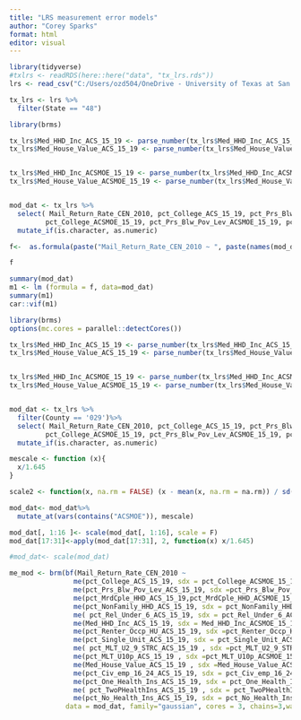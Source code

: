 ```yaml
---
title: "LRS measurement error models"
author: "Corey Sparks"
format: html
editor: visual
---
```


```r
library(tidyverse)
#txlrs <- readRDS(here::here("data", "tx_lrs.rds"))
lrs <- read_csv("C:/Users/ozd504/OneDrive - University of Texas at San Antonio/projects/census_summer/data/pdb2021trv3_us.csv/pdb2021trv3_us.csv") 

tx_lrs <- lrs %>%
  filter(State == "48")
```


```r
library(brms)

tx_lrs$Med_HHD_Inc_ACS_15_19 <- parse_number(tx_lrs$Med_HHD_Inc_ACS_15_19)
tx_lrs$Med_House_Value_ACS_15_19 <- parse_number(tx_lrs$Med_House_Value_ACS_15_19)


tx_lrs$Med_HHD_Inc_ACSMOE_15_19 <- parse_number(tx_lrs$Med_HHD_Inc_ACSMOE_15_19)
tx_lrs$Med_House_Value_ACSMOE_15_19 <- parse_number(tx_lrs$Med_House_Value_ACSMOE_15_19)


mod_dat <- tx_lrs %>%
  select( Mail_Return_Rate_CEN_2010, pct_College_ACS_15_19, pct_Prs_Blw_Pov_Lev_ACS_15_19, pct_MrdCple_HHD_ACS_15_19, pct_NonFamily_HHD_ACS_15_19,  pct_Rel_Under_6_ACS_15_19, Med_HHD_Inc_ACS_15_19, pct_Renter_Occp_HU_ACS_15_19,  pct_Single_Unit_ACS_15_19, pct_MLT_U2_9_STRC_ACS_15_19, pct_MLT_U10p_ACS_15_19, Med_House_Value_ACS_15_19, pct_Civ_emp_16_24_ACS_15_19,pct_One_Health_Ins_ACS_15_19, pct_TwoPHealthIns_ACS_15_19, pct_No_Health_Ins_ACS_15_19, 
         pct_College_ACSMOE_15_19, pct_Prs_Blw_Pov_Lev_ACSMOE_15_19, pct_MrdCple_HHD_ACSMOE_15_19, pct_NonFamily_HHD_ACSMOE_15_19,  pct_Rel_Under_6_ACSMOE_15_19, Med_HHD_Inc_ACSMOE_15_19, pct_Renter_Occp_HU_ACSMOE_15_19,  pct_Single_Unit_ACSMOE_15_19, pct_MLT_U2_9_STRC_ACSMOE_15_19, pct_MLT_U10p_ACSMOE_15_19, Med_House_Value_ACSMOE_15_19, pct_Civ_emp_16_24_ACSMOE_15_19,pct_One_Health_Ins_ACSMOE_15_19, pct_TwoPHealthIns_ACSMOE_15_19, pct_No_Health_Ins_ACSMOE_15_19) %>%
  mutate_if(is.character, as.numeric)
```

```r
f<-  as.formula(paste("Mail_Return_Rate_CEN_2010 ~ ", paste(names(mod_dat[, 2:16]), collapse= "+")))

f
```

```r
summary(mod_dat)
m1 <- lm (formula = f, data=mod_dat)
summary(m1)
car::vif(m1)
```


```r
library(brms)
options(mc.cores = parallel::detectCores())

tx_lrs$Med_HHD_Inc_ACS_15_19 <- parse_number(tx_lrs$Med_HHD_Inc_ACS_15_19)
tx_lrs$Med_House_Value_ACS_15_19 <- parse_number(tx_lrs$Med_House_Value_ACS_15_19)


tx_lrs$Med_HHD_Inc_ACSMOE_15_19 <- parse_number(tx_lrs$Med_HHD_Inc_ACSMOE_15_19)
tx_lrs$Med_House_Value_ACSMOE_15_19 <- parse_number(tx_lrs$Med_House_Value_ACSMOE_15_19)


mod_dat <- tx_lrs %>%
  filter(County == '029')%>%
  select( Mail_Return_Rate_CEN_2010, pct_College_ACS_15_19, pct_Prs_Blw_Pov_Lev_ACS_15_19, pct_MrdCple_HHD_ACS_15_19, pct_NonFamily_HHD_ACS_15_19,  pct_Rel_Under_6_ACS_15_19, Med_HHD_Inc_ACS_15_19, pct_Renter_Occp_HU_ACS_15_19,  pct_Single_Unit_ACS_15_19, pct_MLT_U2_9_STRC_ACS_15_19, pct_MLT_U10p_ACS_15_19, Med_House_Value_ACS_15_19, pct_Civ_emp_16_24_ACS_15_19,pct_One_Health_Ins_ACS_15_19, pct_TwoPHealthIns_ACS_15_19, pct_No_Health_Ins_ACS_15_19, 
         pct_College_ACSMOE_15_19, pct_Prs_Blw_Pov_Lev_ACSMOE_15_19, pct_MrdCple_HHD_ACSMOE_15_19, pct_NonFamily_HHD_ACSMOE_15_19,  pct_Rel_Under_6_ACSMOE_15_19, Med_HHD_Inc_ACSMOE_15_19, pct_Renter_Occp_HU_ACSMOE_15_19,  pct_Single_Unit_ACSMOE_15_19, pct_MLT_U2_9_STRC_ACSMOE_15_19, pct_MLT_U10p_ACSMOE_15_19, Med_House_Value_ACSMOE_15_19, pct_Civ_emp_16_24_ACSMOE_15_19,pct_One_Health_Ins_ACSMOE_15_19, pct_TwoPHealthIns_ACSMOE_15_19, pct_No_Health_Ins_ACSMOE_15_19) %>%
  mutate_if(is.character, as.numeric)

mescale <- function (x){
  x/1.645
}

scale2 <- function(x, na.rm = FALSE) (x - mean(x, na.rm = na.rm)) / sd(x, na.rm)

mod_dat<- mod_dat%>%
  mutate_at(vars(contains("ACSMOE")), mescale)

mod_dat[, 1:16 ]<- scale(mod_dat[, 1:16], scale = F)
mod_dat[17:31]<-apply(mod_dat[17:31], 2, function(x) x/1.645)

#mod_dat<- scale(mod_dat)
```


```r
me_mod <- brm(bf(Mail_Return_Rate_CEN_2010 ~ 
                me(pct_College_ACS_15_19, sdx = pct_College_ACSMOE_15_19) + 
                me(pct_Prs_Blw_Pov_Lev_ACS_15_19, sdx =pct_Prs_Blw_Pov_Lev_ACSMOE_15_19)+   
                me(pct_MrdCple_HHD_ACS_15_19,pct_MrdCple_HHD_ACSMOE_15_19) +
                me(pct_NonFamily_HHD_ACS_15_19, sdx = pct_NonFamily_HHD_ACSMOE_15_19) + 
                me( pct_Rel_Under_6_ACS_15_19, sdx = pct_Rel_Under_6_ACSMOE_15_19) +
                me(Med_HHD_Inc_ACS_15_19, sdx = Med_HHD_Inc_ACSMOE_15_19 )+
                me(pct_Renter_Occp_HU_ACS_15_19, sdx =pct_Renter_Occp_HU_ACSMOE_15_19 ) +
                me(pct_Single_Unit_ACS_15_19, sdx = pct_Single_Unit_ACSMOE_15_19) +
                me( pct_MLT_U2_9_STRC_ACS_15_19 , sdx =pct_MLT_U2_9_STRC_ACSMOE_15_19) + 
                me(pct_MLT_U10p_ACS_15_19 , sdx =pct_MLT_U10p_ACSMOE_15_19) + 
                me(Med_House_Value_ACS_15_19 , sdx =Med_House_Value_ACSMOE_15_19) +
                me(pct_Civ_emp_16_24_ACS_15_19, sdx = pct_Civ_emp_16_24_ACSMOE_15_19 )+ 
                me(pct_One_Health_Ins_ACS_15_19, sdx = pct_One_Health_Ins_ACSMOE_15_19) +
                me( pct_TwoPHealthIns_ACS_15_19 , sdx = pct_TwoPHealthIns_ACSMOE_15_19)+ 
                me(pct_No_Health_Ins_ACS_15_19, sdx = pct_No_Health_Ins_ACSMOE_15_19))+ set_mecor(FALSE),
              data = mod_dat, family="gaussian", cores = 3, chains=3,warmup = 3000, iter = 7000, control = list(max_treedepth =15, adapt_delta = .99))



```

